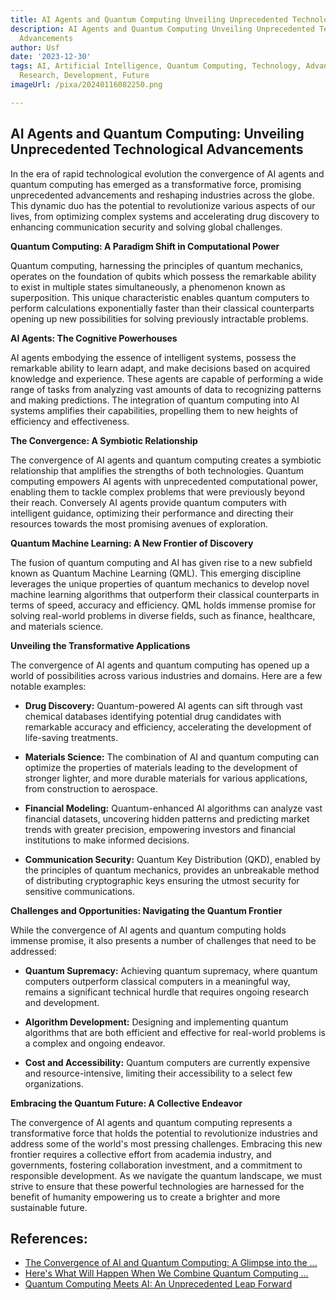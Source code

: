 ```yaml
---
title: AI Agents and Quantum Computing Unveiling Unprecedented Technological Advancements
description: AI Agents and Quantum Computing Unveiling Unprecedented Technological
  Advancements
author: Usf
date: '2023-12-30'
tags: AI, Artificial Intelligence, Quantum Computing, Technology, Advancements, Innovation,
  Research, Development, Future
imageUrl: /pixa/20240116082250.png

---
```

## AI Agents and Quantum Computing: Unveiling Unprecedented Technological Advancements

In the era of rapid technological evolution the  convergence  of AI agents and quantum computing has emerged  as a transformative force, promising unprecedented advancements and reshaping industries across the globe. This dynamic duo has the potential to revolutionize various aspects of  our lives, from optimizing complex systems and accelerating drug discovery to enhancing communication security and solving global challenges.

**Quantum Computing: A Paradigm Shift in Computational Power**

Quantum computing, harnessing the principles of quantum mechanics, operates on the foundation of  qubits which possess  the remarkable ability to exist  in multiple states simultaneously, a phenomenon known as superposition. This unique characteristic enables quantum  computers to perform calculations exponentially faster than  their classical counterparts opening up new possibilities for solving previously intractable problems.

**AI Agents: The Cognitive Powerhouses**

AI agents embodying the essence of intelligent  systems, possess the remarkable ability to learn adapt,  and make  decisions based on acquired knowledge and experience. These agents  are capable of performing a wide range of tasks from analyzing vast  amounts of data  to recognizing patterns and making predictions. The integration of quantum computing into AI  systems amplifies their  capabilities, propelling them to new heights of efficiency and effectiveness.

**The Convergence: A Symbiotic Relationship**

The convergence  of AI agents and quantum  computing creates a  symbiotic relationship that amplifies the strengths  of both technologies. Quantum computing empowers AI agents  with  unprecedented computational power, enabling them to tackle complex problems that were  previously beyond their reach. Conversely AI agents  provide quantum computers with intelligent guidance, optimizing their performance and directing their resources towards the most promising avenues of  exploration.

**Quantum Machine Learning: A New Frontier of Discovery**

The fusion  of quantum computing and AI has given rise to a  new subfield known as Quantum Machine Learning (QML). This emerging  discipline leverages the unique properties of  quantum mechanics to develop novel machine learning algorithms that outperform their classical counterparts in terms of speed, accuracy  and efficiency. QML  holds immense promise for solving real-world problems in diverse fields, such as  finance, healthcare, and materials science.

**Unveiling the Transformative Applications**

The convergence of AI agents and quantum computing has opened  up a world of  possibilities across various industries and  domains. Here are a  few notable examples:

* **Drug Discovery:** Quantum-powered AI  agents can sift through vast chemical databases identifying  potential drug candidates with remarkable accuracy and efficiency,  accelerating the  development of life-saving treatments.

* **Materials Science:** The combination of AI and quantum computing can optimize the properties of materials leading to  the development of  stronger lighter, and more durable materials for various applications, from construction to aerospace.

*  **Financial Modeling:** Quantum-enhanced AI algorithms can analyze vast financial datasets, uncovering hidden patterns and predicting  market trends with greater precision, empowering investors and financial institutions to make informed decisions.

* **Communication Security:** Quantum Key Distribution  (QKD), enabled by the principles of quantum mechanics, provides an unbreakable method  of distributing  cryptographic keys ensuring the utmost security for sensitive communications.

**Challenges and Opportunities: Navigating the Quantum Frontier**

While  the convergence of AI agents  and quantum computing holds immense promise, it also presents a number of challenges  that need to be addressed:

* **Quantum Supremacy:** Achieving quantum  supremacy, where quantum computers outperform classical computers in a meaningful way, remains a significant technical hurdle that requires ongoing research and development.

* **Algorithm Development:**  Designing and implementing  quantum algorithms that are both efficient and effective for real-world problems  is a complex and ongoing endeavor.

* **Cost and Accessibility:** Quantum computers are currently expensive and resource-intensive, limiting their accessibility to  a select few organizations.

**Embracing the Quantum Future: A Collective Endeavor**

The convergence of AI agents and quantum computing represents a  transformative force that holds the potential to revolutionize  industries and address some of the world's most pressing challenges. Embracing this new frontier requires a  collective effort  from academia industry, and governments, fostering collaboration  investment, and a commitment to responsible development. As we navigate the quantum  landscape, we must  strive to ensure  that these powerful technologies are harnessed for the benefit of humanity empowering  us  to create a brighter and more sustainable future.

## References:
- [The Convergence of AI and Quantum Computing: A Glimpse into the ...](https://www.linkedin.com/pulse/convergence-ai-quantum-computing-glimpse-future-maurice-bretzfield-lfp1c)
- [Here's What Will Happen When We Combine Quantum Computing ...](https://www.youtube.com/watch?v=P7_SfxRrXTE)
- [Quantum Computing Meets AI: An Unprecedented Leap Forward](https://jimmysays.medium.com/quantum-computing-meets-ai-an-unprecedented-leap-forward-740fae7e7203)
